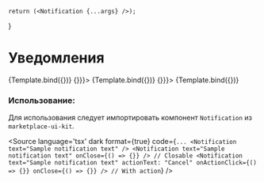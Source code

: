 
<Meta title="Notification" component={Notification} />

    return (<Notification {...args} />);
}

# Уведомления

<Canvas>
    <Story name="Base" args={{text: "Sample notification text", onClose: undefined}}>
        {Template.bind({})}
    </Story>
    <Story name="Closable" args={{text: "Sample notification text", onClose: () => {}}}>
        {Template.bind({})}
    </Story>
    <Story name="With Action" args={{text: "Sample notification text", actionText: "Cancel", onClose: () => {}}}>
        {Template.bind({})}
    </Story>
</Canvas>

<ArgsTable of={Notification} />

### Использование:
Для использования следует импортировать компонент `Notification` из `marketplace-ui-kit`.

<Source
    language='tsx'
    dark
    format={true}
    code={`
        ...
        <Notification text="Sample notification text" />
        <Notification text="Sample notification text" onClose={() => {}} /> // Closable
        <Notification
            text="Sample notification text"
            actionText: "Cancel"
            onActionClick={() => {}}
            onClose={() => {}}
        /> // With action
  `}
/>
